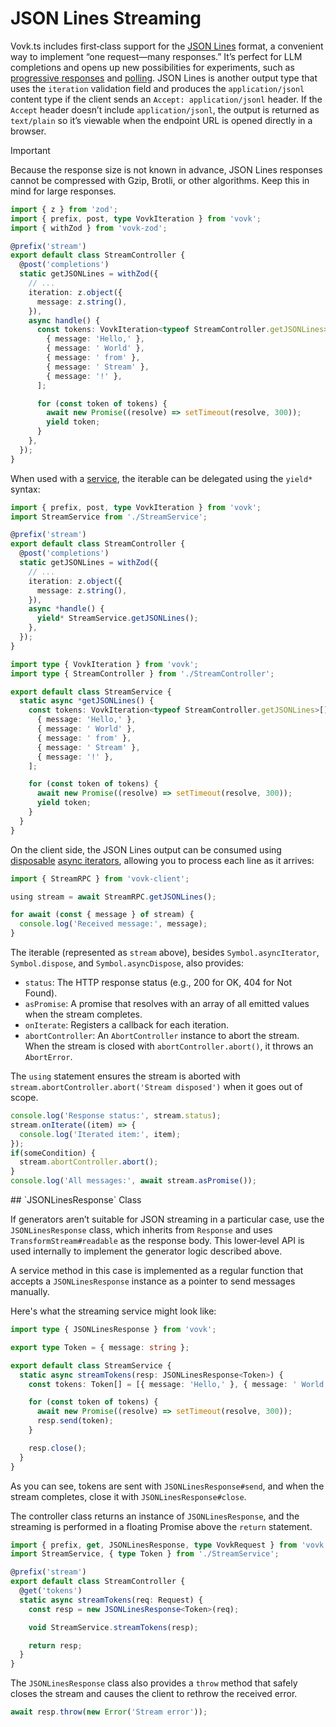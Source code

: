 
# JSON Lines Streaming

Vovk.ts includes first‑class support for the [JSON Lines](https://jsonlines.org/) format, a convenient way to implement “one request—many responses.” It’s perfect for LLM completions and opens up new possibilities for experiments, such as [progressive responses](/controller/progressive) and [polling](/polling). JSON Lines is another output type that uses the `iteration` validation field and produces the `application/jsonl` content type if the client sends an `Accept: application/jsonl` header. If the `Accept` header doesn’t include `application/jsonl`, the output is returned as `text/plain` so it’s viewable when the endpoint URL is opened directly in a browser.

> [!IMPORTANT]
>
> Because the response size is not known in advance, JSON Lines responses cannot be compressed with Gzip, Brotli, or other algorithms. Keep this in mind for large responses.

```ts
import { z } from 'zod';
import { prefix, post, type VovkIteration } from 'vovk';
import { withZod } from 'vovk-zod';

@prefix('stream')
export default class StreamController {
  @post('completions')
  static getJSONLines = withZod({
    // ...
    iteration: z.object({
      message: z.string(),
    }),
    async handle() {
      const tokens: VovkIteration<typeof StreamController.getJSONLines>[] = [
        { message: 'Hello,' },
        { message: ' World' },
        { message: ' from' },
        { message: ' Stream' },
        { message: '!' },
      ];

      for (const token of tokens) {
        await new Promise((resolve) => setTimeout(resolve, 300));
        yield token;
      }
    },
  });
}
```

When used with a [service](./service), the iterable can be delegated using the `yield*` syntax:

```ts filename="src/modules/stream/StreamController.ts"
import { prefix, post, type VovkIteration } from 'vovk';
import StreamService from './StreamService';

@prefix('stream')
export default class StreamController {
  @post('completions')
  static getJSONLines = withZod({
    // ...
    iteration: z.object({
      message: z.string(),
    }),
    async *handle() {
      yield* StreamService.getJSONLines();
    },
  });
}
```

```ts filename="src/modules/stream/StreamService.ts"
import type { VovkIteration } from 'vovk';
import type { StreamController } from './StreamController';

export default class StreamService {
  static async *getJSONLines() {
    const tokens: VovkIteration<typeof StreamController.getJSONLines>[] = [
      { message: 'Hello,' },
      { message: ' World' },
      { message: ' from' },
      { message: ' Stream' },
      { message: '!' },
    ];

    for (const token of tokens) {
      await new Promise((resolve) => setTimeout(resolve, 300));
      yield token;
    }
  }
}
```

On the client side, the JSON Lines output can be consumed using [disposable](https://github.com/tc39/proposal-explicit-resource-management) [async iterators](https://developer.mozilla.org/en-US/docs/Web/JavaScript/Reference/Global_Objects/AsyncIterator), allowing you to process each line as it arrives:

```ts
import { StreamRPC } from 'vovk-client';

using stream = await StreamRPC.getJSONLines();

for await (const { message } of stream) {
  console.log('Received message:', message);
}
```

The iterable (represented as `stream` above), besides `Symbol.asyncIterator`, `Symbol.dispose`, and `Symbol.asyncDispose`, also provides:

- `status`: The HTTP response status (e.g., 200 for OK, 404 for Not Found).
- `asPromise`: A promise that resolves with an array of all emitted values when the stream completes.
- `onIterate`: Registers a callback for each iteration.
- `abortController`: An `AbortController` instance to abort the stream. When the stream is closed with `abortController.abort()`, it throws an `AbortError`.

The `using` statement ensures the stream is aborted with `stream.abortController.abort('Stream disposed')` when it goes out of scope.

```ts
console.log('Response status:', stream.status);
stream.onIterate((item) => {
  console.log('Iterated item:', item);
});
if(someCondition) {
  stream.abortController.abort();
}
console.log('All messages:', await stream.asPromise());
```

<a name="jsonlinesresponse" />
## `JSONLinesResponse` Class

If generators aren’t suitable for JSON streaming in a particular case, use the `JSONLinesResponse` class, which inherits from `Response` and uses `TransformStream#readable` as the response body. This lower‑level API is used internally to implement the generator logic described above.

A service method in this case is implemented as a regular function that accepts a `JSONLinesResponse` instance as a pointer to send messages manually.

Here's what the streaming service might look like:

```ts filename="src/modules/stream/StreamService.ts"
import type { JSONLinesResponse } from 'vovk';

export type Token = { message: string };

export default class StreamService {
  static async streamTokens(resp: JSONLinesResponse<Token>) {
    const tokens: Token[] = [{ message: 'Hello,' }, { message: ' World' }, { message: '!' }];

    for (const token of tokens) {
      await new Promise((resolve) => setTimeout(resolve, 300));
      resp.send(token);
    }

    resp.close();
  }
}
```

As you can see, tokens are sent with `JSONLinesResponse#send`, and when the stream completes, close it with `JSONLinesResponse#close`.

The controller class returns an instance of `JSONLinesResponse`, and the streaming is performed in a floating Promise above the `return` statement.

```ts
import { prefix, get, JSONLinesResponse, type VovkRequest } from 'vovk';
import StreamService, { type Token } from './StreamService';

@prefix('stream')
export default class StreamController {
  @get('tokens')
  static async streamTokens(req: Request) {
    const resp = new JSONLinesResponse<Token>(req);

    void StreamService.streamTokens(resp);

    return resp;
  }
}
```

The `JSONLinesResponse` class also provides a `throw` method that safely closes the stream and causes the client to rethrow the received error.

```ts
await resp.throw(new Error('Stream error'));
```